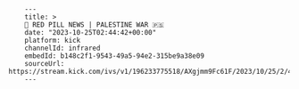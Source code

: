         ---
        title: >
        🔴 RED PILL NEWS | PALESTINE WAR 🇵🇸
        date: "2023-10-25T02:44:42+00:00"
        platform: kick
        channelId: infrared
        embedId: b148c2f1-9543-49a5-94e2-315be9a38e09
        sourceUrl: https://stream.kick.com/ivs/v1/196233775518/AXgjmm9Fc61F/2023/10/25/2/44/w0bL4t9I8zEE/media/hls/master.m3u8
        ---
        